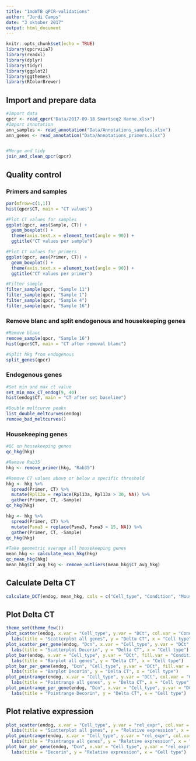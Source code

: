 ```yaml
---
title: "1moWTB qPCR-validations"
author: "Jordi Camps"
date: "3 oktober 2017"
output: html_document
---
```


```r
knitr::opts_chunk$set(echo = TRUE)
library(qpcrviia7)
library(readxl)
library(dplyr)
library(tidyr)
library(ggplot2)
library(ggthemes)
library(RColorBrewer)
```

## Import and prepare data
```r
#Import data
qpcr <- read_qpcr("Data/2017-09-18 Smartseq2 Hanne.xlsx")
#Import annotation
ann_samples <- read_annotation("Data/Annotations_samples.xlsx")
ann_genes <- read_annotation("Data/Annotations_primers.xlsx")


#Merge and tidy
join_and_clean_qpcr(qpcr)
```

## Quality control
### Primers and samples
```r
par(mfrow=c(1,1))
hist(qpcr$CT, main = "CT values")

#Plot CT values for samples
ggplot(qpcr, aes(Sample, CT)) +
  geom_boxplot() +
  theme(axis.text.x = element_text(angle = 90)) +
  ggtitle("CT values per sample")

#Plot CT values for primers
ggplot(qpcr, aes(Primer, CT)) +
  geom_boxplot() +
  theme(axis.text.x = element_text(angle = 90)) +
  ggtitle("CT values per primer")

#Filter sample
filter_sample(qpcr, "Sample 11")
filter_sample(qpcr, "Sample 1")
filter_sample(qpcr, "Sample 4")
filter_sample(qpcr, "Sample 16")
```

### Remove blanc and split endogenous and housekeeping genes
```r
#Remove blanc
remove_sample(qpcr, "Sample 16")
hist(qpcr$CT, main = "CT after removal blanc")

#Split hkg from endogenous
split_genes(qpcr)
```

### Endogenous genes
```r
#Set min and max ct value
set_min_max_CT_endog(9, 40)
hist(endog$CT, main = "CT after set baseline")

#Double meltcurve peaks
list_double_meltcurves(endog)
remove_bad_meltcurves()
```

### Housekeeping genes
```r
#QC on housekeeping genes
qc_hkg(hkg)

#Remove Rab35
hkg <- remove_primer(hkg, "Rab35")

#Remove CT values above or below a specific threshold
hkg <- hkg %>%
  spread(Primer, CT) %>%
  mutate(Rpl13a = replace(Rpl13a, Rpl13a > 30, NA)) %>%
  gather(Primer, CT, -Sample)
qc_hkg(hkg)

hkg <- hkg %>%
  spread(Primer, CT) %>%
  mutate(Psma3 = replace(Psma3, Psma3 > 15, NA)) %>%
  gather(Primer, CT, -Sample)
qc_hkg(hkg)

#Take geometric average all housekeeping genes
mean_hkg <- calculate_mean_hkg(hkg)
qc_mean_hkg(hkg)
mean_hkg$CT_avg_hkg <- remove_outliers(mean_hkg$CT_avg_hkg)
```

## Calculate Delta CT
```r
calculate_DCT(endog, mean_hkg, cols = c("Cell_type", "Condition", "Mouse"))
```

## Plot Delta CT
```r
theme_set(theme_few())
plot_scatter(endog, x.var = "Cell_type", y.var = "DCt", col.var = "Condition") +
  labs(title = "Scatterplot all genes", y = "Delta CT", x = "Cell type")
plot_scatter_per_gene(endog, "Dcn", x.var = "Cell_type", y.var = "DCt", col.var = "Condition") +
  labs(title = "Scatterplot Decorin", y = "Delta CT", x = "Cell type")
plot_bar(endog, x.var = "Cell_type", y.var = "DCt", fill.var = "Condition") +
  labs(title = "Barplot all genes", y = "Delta CT", x = "Cell type")
plot_bar_per_gene(endog, "Dcn", "Cell_type", y.var = "DCt", fill.var = "Condition") +
  labs(title = "Barplot Decorin", y = "Delta CT", x = "Cell type")
plot_pointrange(endog, x.var = "Cell_type", y.var = "DCt", col.var = "Condition") +
  labs(title = "Pointrange all genes", y = "Delta CT", x = "Cell type")
plot_pointrange_per_gene(endog, "Dcn", x.var = "Cell_type", y.var = "DCt", col.var = "Condition") +
  labs(title = "Pointrange Decorin", y = "Delta CT", x = "Cell type")
```

## Plot relative expression
```r
plot_scatter(endog, x.var = "Cell_type", y.var = "rel_expr", col.var = "Condition") +
  labs(title = "Scatterplot all genes", y = "Relative expression", x = "Cell type")
plot_pointrange(endog, x.var = "Cell_type", y.var = "rel_expr", col.var = "Condition") +
  labs(title = "Pointrange all genes", y = "Relative expression", x = "Cell type")
plot_bar_per_gene(endog, "Dcn", x.var = "Cell_type", y.var = "rel_expr", fill.var = "Condition") +
  labs(title = "Decorin", y = "Relative expression", x = "Cell type")
```


